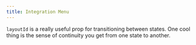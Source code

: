 ```yaml
---
title: Integration Menu
---
```


`layoutId` is a really useful prop for transitioning between states. One cool thing is the sense of continuity you get from one state to another.


<br/>

<CraftContainer>
  <IntegrationMenu/>
</CraftContainer>
